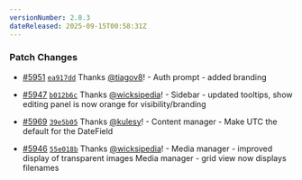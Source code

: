 ```yaml
---
versionNumber: 2.8.3
dateReleased: 2025-09-15T00:58:31Z
---
```


### Patch Changes

-   [#5951](https://github.com/tinacms/tinacms/pull/5951) [`ea917dd`](https://github.com/tinacms/tinacms/commit/ea917dd2840c955d462b66b58009d2a16da39377) Thanks [@tiagov8](https://github.com/tiagov8)! - Auth prompt - added branding

-   [#5947](https://github.com/tinacms/tinacms/pull/5947) [`b012b6c`](https://github.com/tinacms/tinacms/commit/b012b6c7fae2674c613fd4c54e1819a86c6d2c3e) Thanks [@wicksipedia](https://github.com/wicksipedia)! - Sidebar - updated tooltips, show editing panel is now orange for visibility/branding

-   [#5969](https://github.com/tinacms/tinacms/pull/5969) [`39e5b05`](https://github.com/tinacms/tinacms/commit/39e5b0562af7bca1e2923fc94b7c8119e12a0133) Thanks [@kulesy](https://github.com/kulesy)! - Content manager - Make UTC the default for the DateField

-   [#5946](https://github.com/tinacms/tinacms/pull/5946) [`55e018b`](https://github.com/tinacms/tinacms/commit/55e018b9826a540005bbadf8fd51e9bac456d531) Thanks [@wicksipedia](https://github.com/wicksipedia)! - Media manager - improved display of transparent images
    Media manager - grid view now displays filenames


